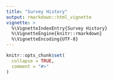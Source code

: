 ```yaml
---
title: "Survey History"
output: rmarkdown::html_vignette
vignette: >
  %\VignetteIndexEntry{Survey History}
  %\VignetteEngine{knitr::rmarkdown}
  %\VignetteEncoding{UTF-8}
---
```


```r
knitr::opts_chunk$set(
  collapse = TRUE,
  comment = "#>"
)
```
